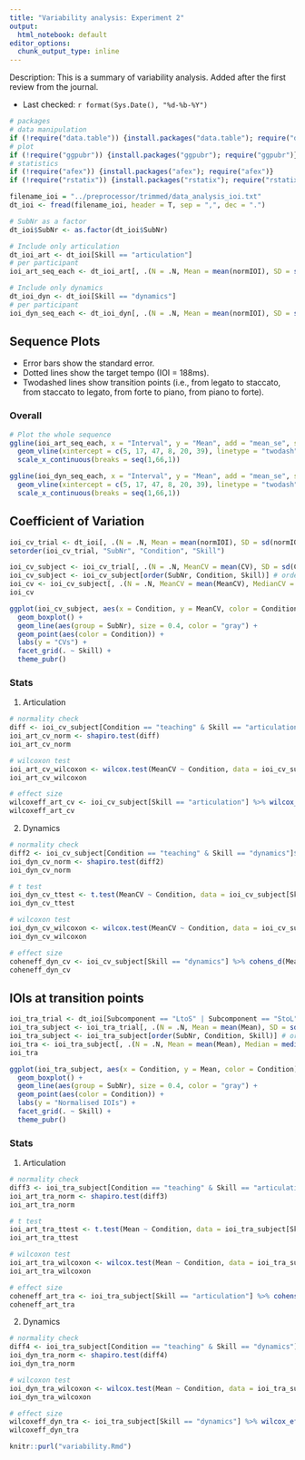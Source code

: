 ```yaml
---
title: "Variability analysis: Experiment 2"
output:
  html_notebook: default
editor_options: 
  chunk_output_type: inline
---
```


Description: This is a summary of variability analysis. Added after the first review from the journal.

- Last checked: `r format(Sys.Date(), "%d-%b-%Y")`

```r
# packages
# data manipulation
if (!require("data.table")) {install.packages("data.table"); require("data.table")}
# plot
if (!require("ggpubr")) {install.packages("ggpubr"); require("ggpubr")}
# statistics
if (!require("afex")) {install.packages("afex"); require("afex")}
if (!require("rstatix")) {install.packages("rstatix"); require("rstatix")}

filename_ioi = "../preprocessor/trimmed/data_analysis_ioi.txt"
dt_ioi <- fread(filename_ioi, header = T, sep = ",", dec = ".")

# SubNr as a factor
dt_ioi$SubNr <- as.factor(dt_ioi$SubNr)

# Include only articulation
dt_ioi_art <- dt_ioi[Skill == "articulation"]
# per participant
ioi_art_seq_each <- dt_ioi_art[, .(N = .N, Mean = mean(normIOI), SD = sd(normIOI)), by = .(SubNr, Condition, Skill, Interval)]

# Include only dynamics
dt_ioi_dyn <- dt_ioi[Skill == "dynamics"]
# per participant
ioi_dyn_seq_each <- dt_ioi_dyn[, .(N = .N, Mean = mean(normIOI), SD = sd(normIOI)), by = .(SubNr, Condition, Skill, Interval)]
```

## Sequence Plots
- Error bars show the standard error.
- Dotted lines show the target tempo (IOI = 188ms).
- Twodashed lines show transition points (i.e., from legato to staccato, from staccato to legato, from forte to piano, from piano to forte).

### Overall
```r
# Plot the whole sequence
ggline(ioi_art_seq_each, x = "Interval", y = "Mean", add = "mean_se", shape = "Condition", color = "Condition", xlab = "Interval", ylab = "Normalised IOIs", title = "IOIs: Articulation") +
  geom_vline(xintercept = c(5, 17, 47, 8, 20, 39), linetype = "twodash") + # transition points
  scale_x_continuous(breaks = seq(1,66,1))

ggline(ioi_dyn_seq_each, x = "Interval", y = "Mean", add = "mean_se", shape = "Condition", color = "Condition", xlab = "Interval", ylab = "Normalised IOIs", title = "IOIs: Dynamics") +
  geom_vline(xintercept = c(5, 17, 47, 8, 20, 39), linetype = "twodash") + # transition points
  scale_x_continuous(breaks = seq(1,66,1))
```

<!-- ### Each participant -->
<!-- ```{r, echo = FALSE, fig.width = 5, fig.height = 5} -->
<!-- # Plot the whole sequence for each participant -->
<!-- ggplot(ioi_art_seq_each, aes(x = Interval, y = Mean, color = SubNr)) + -->
<!--   geom_line() + geom_point() + facet_grid(Condition ~ .) + -->
<!--   geom_hline(yintercept = 188, linetype = "dotted") + # target tempo -->
<!--   geom_vline(xintercept = c(8, 24, 49, 16, 41, 57), linetype = "twodash") + # transition points -->
<!--   scale_x_discrete(breaks = seq(1,66,3)) + labs(x = "Interval", y = "IOIs (ms)", title = "IOIs: Articulation") + theme_pubr() + theme(legend.position = "right") -->

<!-- ioi_dyn_seq <- ioi_dyn_seq_each[, .(N = .N, Mean = mean(Mean), SD = sd(Mean)), by = .(Condition, Skill, Interval)] -->
<!-- ggplot(ioi_dyn_seq_each, aes(x = Interval, y = Mean, color = SubNr)) + -->
<!--   geom_line() + geom_point() + facet_grid(Condition ~ .) + -->
<!--   geom_hline(yintercept = 188, linetype = "dotted") + # target tempo -->
<!--   geom_vline(xintercept = c(8, 24, 49, 16, 41, 57), linetype = "twodash") + # transition points -->
<!--   scale_x_discrete(breaks = seq(1,66,3)) + labs(x = "Interval", y = "IOIs (ms)", title = "IOIs: Dynamics") + theme_pubr() + theme(legend.position = "right") -->
<!-- ``` -->

## Coefficient of Variation
```r
ioi_cv_trial <- dt_ioi[, .(N = .N, Mean = mean(normIOI), SD = sd(normIOI), CV = sd(normIOI)/mean(normIOI)), by = .(SubNr, Condition, Skill, BlockNr, TrialNr)]
setorder(ioi_cv_trial, "SubNr", "Condition", "Skill")

ioi_cv_subject <- ioi_cv_trial[, .(N = .N, MeanCV = mean(CV), SD = sd(CV)), by = .(SubNr, Condition, Skill)]
ioi_cv_subject <- ioi_cv_subject[order(SubNr, Condition, Skill)] # ordering
ioi_cv <- ioi_cv_subject[, .(N = .N, MeanCV = mean(MeanCV), MedianCV = median(MeanCV), SD = sd(MeanCV), IQR = IQR(MeanCV)), by = .(Condition, Skill)]
ioi_cv

ggplot(ioi_cv_subject, aes(x = Condition, y = MeanCV, color = Condition)) +
  geom_boxplot() +
  geom_line(aes(group = SubNr), size = 0.4, color = "gray") +
  geom_point(aes(color = Condition)) +
  labs(y = "CVs") +
  facet_grid(. ~ Skill) +
  theme_pubr()
```

### Stats
1) Articulation

```r
# normality check
diff <- ioi_cv_subject[Condition == "teaching" & Skill == "articulation"]$MeanCV-ioi_cv_subject[Condition == "performing" & Skill == "articulation"]$MeanCV
ioi_art_cv_norm <- shapiro.test(diff)
ioi_art_cv_norm

# wilcoxon test
ioi_art_cv_wilcoxon <- wilcox.test(MeanCV ~ Condition, data = ioi_cv_subject[Skill == "articulation"], paired = TRUE, alternative = "two.sided")
ioi_art_cv_wilcoxon

# effect size
wilcoxeff_art_cv <- ioi_cv_subject[Skill == "articulation"] %>% wilcox_effsize(MeanCV ~ Condition, paired = TRUE)
wilcoxeff_art_cv
```

2) Dynamics

```r
# normality check
diff2 <- ioi_cv_subject[Condition == "teaching" & Skill == "dynamics"]$MeanCV-ioi_cv_subject[Condition == "performing" & Skill == "dynamics"]$MeanCV
ioi_dyn_cv_norm <- shapiro.test(diff2)
ioi_dyn_cv_norm

# t test
ioi_dyn_cv_ttest <- t.test(MeanCV ~ Condition, data = ioi_cv_subject[Skill == "dynamics"], paired = TRUE, alternative = "two.sided")
ioi_dyn_cv_ttest

# wilcoxon test
ioi_dyn_cv_wilcoxon <- wilcox.test(MeanCV ~ Condition, data = ioi_cv_subject[Skill == "dynamics"], paired = TRUE, alternative = "two.sided")
ioi_dyn_cv_wilcoxon

# effect size
coheneff_dyn_cv <- ioi_cv_subject[Skill == "dynamics"] %>% cohens_d(MeanCV ~ Condition, paired = TRUE)
coheneff_dyn_cv
```

## IOIs at transition points
```r
ioi_tra_trial <- dt_ioi[Subcomponent == "LtoS" | Subcomponent == "StoL" | Subcomponent == "FtoP" | Subcomponent == "PtoF", .(N = .N, Mean = mean(normIOI), SD = sd(normIOI)), by = .(SubNr, Condition, Skill, BlockNr, TrialNr)]
ioi_tra_subject <- ioi_tra_trial[, .(N = .N, Mean = mean(Mean), SD = sd(Mean)), by = .(SubNr, Condition, Skill)]
ioi_tra_subject <- ioi_tra_subject[order(SubNr, Condition, Skill)] # ordering
ioi_tra <- ioi_tra_subject[, .(N = .N, Mean = mean(Mean), Median = median(Mean), SD = sd(Mean), IQR = IQR(Mean)), by = .(Condition, Skill)]
ioi_tra

ggplot(ioi_tra_subject, aes(x = Condition, y = Mean, color = Condition)) +
  geom_boxplot() +
  geom_line(aes(group = SubNr), size = 0.4, color = "gray") +
  geom_point(aes(color = Condition)) +
  labs(y = "Normalised IOIs") +
  facet_grid(. ~ Skill) +
  theme_pubr()
```

### Stats
1) Articulation

```r
# normality check
diff3 <- ioi_tra_subject[Condition == "teaching" & Skill == "articulation"]$Mean-ioi_tra_subject[Condition == "performing" & Skill == "articulation"]$Mean
ioi_art_tra_norm <- shapiro.test(diff3)
ioi_art_tra_norm

# t test
ioi_art_tra_ttest <- t.test(Mean ~ Condition, data = ioi_tra_subject[Skill == "articulation"], paired = TRUE, alternative = "two.sided")
ioi_art_tra_ttest

# wilcoxon test
ioi_art_tra_wilcoxon <- wilcox.test(Mean ~ Condition, data = ioi_tra_subject[Skill == "articulation"], paired = TRUE, alternative = "two.sided")
ioi_art_tra_wilcoxon

# effect size
coheneff_art_tra <- ioi_tra_subject[Skill == "articulation"] %>% cohens_d(Mean ~ Condition, paired = TRUE)
coheneff_art_tra
```

2) Dynamics

```r
# normality check
diff4 <- ioi_tra_subject[Condition == "teaching" & Skill == "dynamics"]$Mean-ioi_tra_subject[Condition == "performing" & Skill == "dynamics"]$Mean
ioi_dyn_tra_norm <- shapiro.test(diff4)
ioi_dyn_tra_norm

# wilcoxon test
ioi_dyn_tra_wilcoxon <- wilcox.test(Mean ~ Condition, data = ioi_tra_subject[Skill == "dynamics"], paired = TRUE, alternative = "two.sided")
ioi_dyn_tra_wilcoxon

# effect size
wilcoxeff_dyn_tra <- ioi_tra_subject[Skill == "dynamics"] %>% wilcox_effsize(Mean ~ Condition, paired = TRUE)
wilcoxeff_dyn_tra
```

```r
knitr::purl("variability.Rmd")
```
